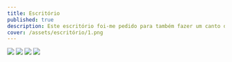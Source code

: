 ```yaml
---
title: Escritório
published: true
description: Este escritório foi-me pedido para também fazer um canto de leitura com algum espaço de arrumação.
cover: /assets/escritório/1.png
---
```


![](/assets/escritório/1.png)
![](/assets/escritório/2.png)
![](/assets/escritório/3.png)
![](/assets/escritório/4.png)
